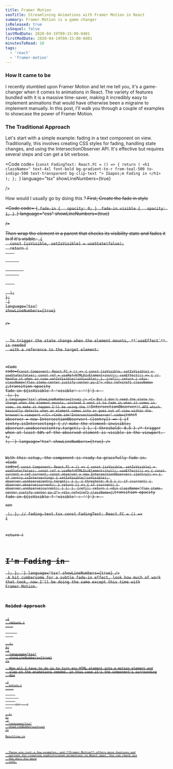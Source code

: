 ```yaml
---
title: Framer Motion
seoTitle: Streamlining Animations with Framer Motion in React
summary: Framer Motion is a game changer
isReleased: true
isSequel: false
lastModDate: 2020-04-19T09:15:00-0401
firstModDate: 2020-04-19T09:15:00-0401
minutesToRead: 18
tags:
  - 'react'
  - 'framer-motion'
---
```


<H3>How It came to be</H3>
<C>
I recently stumbled upon
<L href="https://www.framer.com/motion/">Framer Motion</L>
and let me tell you, it's a game-changer when it comes to animations in React. The
variety of features bundled with it is a massive time-saver, making it incredibly
easy to implement animations  that would have otherwise been a migraine
to implement manually. In this post, I'll walk you through a couple of examples to showcase
the power of Framer Motion.

</C>
<H3>The Traditional Approach</H3>

<C>
  Let's start with a simple example: fading in a text component on view.
  Traditionally, this involves creating CSS styles for fading, handling state
  changes, and using the
  <L href="#IntersectionObserver">IntersectionObserver</L> API. It's effective but
  requires several steps and can get a bit verbose.
</C>

<Code
  code=
{`const FadingText: React.FC = () => {
  return (
    <h1 className=" text-4xl font-bold bg-gradient-to-r from-teal-500 to-indigo-500 text-transparent bg-clip-text ">
      I&apos;m Fading in
    </h1>
  );
};
`}
language="tsx"
showLineNumbers={true}

/>

<C>
  How would I usually go by doing this ?<S /> First, Create the fade in style
</C>

<Code
  code=
{`.fade-in {
  opacity: 0;
}
.fade-in.visible {
  opacity: 1;
}
`}
language="css"
showLineNumbers={true}

/>

<C>
  Then wrap the element in a parent that checks its visibility state and fades it in if it's visible.
</C>
<Code
  code=
{`const Component: React.FC = () => {
  const [isVisible, setIsVisible] = useState(false);
  return (
    <div className="flex items-center justify-center py-2">
      <div
        className={\`transition-opacity fade-in \${isVisible ? 'visible' : ''}\`}
      >
        <FadingText />
      </div>
    </div>
  );
};
`}
language="tsx"
showLineNumbers={true}

/>

<C>
  To trigger the state change when the element mounts, **`useEffect`** is needed
  with a reference to the target element:
</C>

<Code
  code={`const Component: React.FC = () => {
  const [isVisible, setIsVisible] = useState(false);
  const ref = useRef<HTMLDivElement>(null);
  useEffect(() => {
    // Handle it when in view
    setIsVisible(!isVisible);
  }, [ref]);
  return (
    <div className="flex items-center justify-center py-2">
      <div
        ref={ref}
        className={\`transition-opacity fade-in \${isVisible ? 'visible' : ''}\`}
      >
        <FadingText />
      </div>
    </div>
  );
};
`}
  language="tsx"
  showLineNumbers={true}
/>
<C>
  But I don't need the state to change when the element mounts, instead I want
  it to fade in when it comes in view, to make it happen I'll be using the
  **`IntersectionObserver`** API which basically detects when an element comes
  into or goes out of view within the browser's viewport
</C>
<Code
  id="IntersectionObserver"
  code={`const observer = new IntersectionObserver(
      ([entry]) => {
        if (entry.isIntersecting) {
            // make the element invisible;
          observer.unobserve(entry.target);
        }
      },
      { threshold: 0.5 } /* trigger when at least 50% of the observed
       element is visible in the viewport. */
    );
`}
  language="tsx"
  showLineNumbers={true}
/>

<C>With this setup, the component is ready to gracefully fade in.</C>
<Code
  code={`
const Component: React.FC = () => {
  const [isVisible, setIsVisible] = useState(false);
  const ref = useRef<HTMLDivElement>(null);
  useEffect(() => {
    const current = ref.current;
    const observer = new IntersectionObserver(
      ([entry]) => {
        if (entry.isIntersecting) {
          setIsVisible(!isVisible);
          observer.unobserve(entry.target);
        }
      },
      { threshold: 0.5 }
    );
    if (current) {
      observer.observe(current);
    }
    return () => {
      if (current) {
        observer.unobserve(current);
      }
    };
  }, [ref]);
  return (
    <div className="flex items-center justify-center py-2">
      <div
        ref={ref}
        className={\`transition-opacity fade-in \${isVisible ? 'visible' : ''}\`}
      >
        <FadingText />
      </div>
      <div className="max-h-max max-w-max overflow-y h-[10000px]">aze</div>
    </div>
  );
};
// fading-text.tsx
const FadingText: React.FC = () => {
    
  return (
    <h1 className=" text-4xl font-bold bg-gradient-to-r from-teal-500 to-indigo-500 text-transparent bg-clip-text ">
      I&apos;m Fading in
    </h1>
  );
};
`}
  language="tsx"
  showLineNumbers={true}
/>
<C>
  A bit cumbersome for a subtle fade-in effect, look how much of work that took,
  now I'll be doing the same except this time with
  <L href="https://www.framer.com/motion/">Framer Motion</L>
  <S />
</C>
<H3>Roided Approach</H3>
<Code
  code={`
const FramerMotionFadeInComponent: React.FC = () => {
  return (
    <div className="flex justify-center items-center py-2">
      <FadingText />
    </div>
  );
};
`}
  language="tsx"
  showLineNumbers={true}
/>
<C>
  Now all I have to do is to turn any HTML element into a motion element and
  slap on the animations needed, in this case it's the component's surrounding
  div
</C>
<Code
  code={`
const FramerMotionFadeInComponent: React.FC = () => {
  return (
     <div className="flex justify-center items-center py-2">
      <motion.div
        viewport={{ once: true }}
        whileInView={{
          opacity: 1,
        }}
        initial={{
          opacity: 0,
        }}
        transition={{
          duration: 1,
          ease: 'easeInOut',
        }}
      >
        <FadingText />
      </motion.div>
      {// ...}
    </div>
  );
};
`}
  language="tsx"
  showLineNumbers={true}
/>
<S3 />
<C>Resulting in</C>
<S3 />
<FramerMotionFadeInComponent />
<S3 />
<C>
  These are just a few examples, and **Framer Motion** offers more features and
  options for creating sophisticated animations in React apps. You can check out
  the <L href="https://www.framer.com/motion/introduction/">docs</L> for more
  info.
</C>
